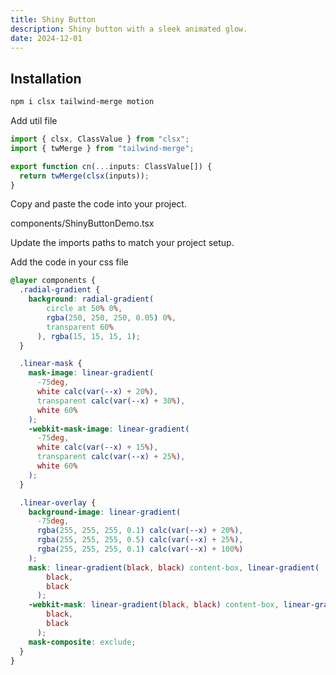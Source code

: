 ```yaml
---
title: Shiny Button
description: Shiny button with a sleek animated glow.
date: 2024-12-01
---
```


<ComponentPreview name="shiny-button-demo" description="Shiny Button" />

## Installation

```bash
npm i clsx tailwind-merge motion
```

<Steps>

<Step>Add util file</Step>

```ts title="lib/utils.ts"
import { clsx, ClassValue } from "clsx";
import { twMerge } from "tailwind-merge";

export function cn(...inputs: ClassValue[]) {
  return twMerge(clsx(inputs));
}
```

<Step>Copy and paste the code into your project.</Step>

components/ShinyButtonDemo.tsx

<ComponentSource name="shiny-button" />

<Step>Update the imports paths to match your project setup.</Step>

<Step>Add the code in your css file</Step>

```css title="global.css" {2-41}
@layer components {
  .radial-gradient {
    background: radial-gradient(
        circle at 50% 0%,
        rgba(250, 250, 250, 0.05) 0%,
        transparent 60%
      ), rgba(15, 15, 15, 1);
  }

  .linear-mask {
    mask-image: linear-gradient(
      -75deg,
      white calc(var(--x) + 20%),
      transparent calc(var(--x) + 30%),
      white 60%
    );
    -webkit-mask-image: linear-gradient(
      -75deg,
      white calc(var(--x) + 15%),
      transparent calc(var(--x) + 25%),
      white 60%
    );
  }

  .linear-overlay {
    background-image: linear-gradient(
      -75deg,
      rgba(255, 255, 255, 0.1) calc(var(--x) + 20%),
      rgba(255, 255, 255, 0.5) calc(var(--x) + 25%),
      rgba(255, 255, 255, 0.1) calc(var(--x) + 100%)
    );
    mask: linear-gradient(black, black) content-box, linear-gradient(
        black,
        black
      );
    -webkit-mask: linear-gradient(black, black) content-box, linear-gradient(
        black,
        black
      );
    mask-composite: exclude;
  }
}
```

</Steps>
